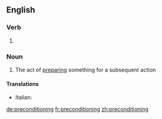 ==English==

===Verb===
{{head|en}}

# {{present participle of|precondition|lang=en}}

===Noun===
{{en-noun|-}}

# The act of [[prepare|preparing]] something for a subsequent action

====Translations====
{{trans-top|preparing something for a subsequent action}}
* Italian: {{t|it|precondizionamento|m}}
{{trans-mid}}
{{trans-bottom}}

[[de:preconditioning]]
[[fr:preconditioning]]
[[zh:preconditioning]]